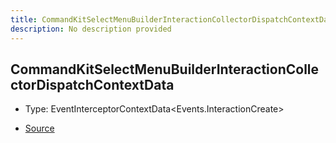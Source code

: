 ```yaml
---
title: CommandKitSelectMenuBuilderInteractionCollectorDispatchContextData
description: No description provided
---
```


## CommandKitSelectMenuBuilderInteractionCollectorDispatchContextData

- Type: EventInterceptorContextData\<Events.InteractionCreate>

- [Source](https://github.com/underctrl-io/commandkit/blob/83ef44f10b86e30835e8636786e5222cac412af9/packages/commandkit/src/components/v1/select-menu/common.ts#L32)